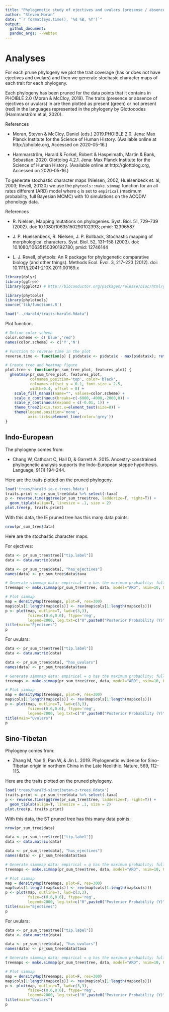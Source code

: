 ```yaml
---
title: "Phylogenetic study of ejectives and uvulars (presense / absence) in IE and ST"
author: "Steven Moran"
date: "`r format(Sys.time(), '%d %B, %Y')`"
output:
  github_document:
  pandoc_args: --webtex
---
```

  
# Analyses

For each prune phylogeny we plot the trait coverage (has or does not have ejectives and uvulars) and then we generate stochasic character maps of each trait for each phylogeny.

Each phylogeny has been pruned for the data points that it contains in PHOIBLE 2.0 (Moran & McCloy, 2019). The traits (presence or absence of ejectives or uvulars) in are then plotted as present (green) or not present (red) in the languages represented in the phylogeny by Glottocodes (Hammarström et al, 2020).

References

* Moran, Steven & McCloy, Daniel (eds.) 2019.PHOIBLE 2.0. Jena: Max Planck Institute for the Science of Human History. (Available online at http://phoible.org, Accessed on 2020-05-16.)

* Hammarström, Harald & Forkel, Robert & Haspelmath, Martin & Bank, Sebastian. 2020. Glottolog 4.2.1. Jena: Max Planck Institute for the Science of Human History. (Available online at http://glottolog.org, Accessed on 2020-05-16.)

To generate stochastic character maps (Nielsen, 2002; Huelsenbeck et. al, 2003; Revell, 20120) we use the `phytools::make.simmap` function for an all rates different (ARD) model where `q` is set to `empirical` (maximum probability, full Bayesian MCMC) with 10 simulations on the ACQDIV phonology data.

References

* R. Nielsen, Mapping mutations on phylogenies. Syst. Biol. 51, 729–739 (2002). doi: 10.1080/10635150290102393;
pmid: 12396587

* J. P. Huelsenbeck, R. Nielsen, J. P. Bollback, Stochastic mapping of morphological characters. Syst. Biol. 52, 131–158 (2003). doi: 10.1080/10635150390192780; pmid: 12746144

* L. J. Revell, phytools: An R package for phylogenetic comparative biology (and other things). Methods Ecol. Evol. 3, 217–223 (2012). doi: 10.1111/j.2041-210X.2011.00169.x


```r
library(dplyr)
library(ggtree)
library(ggplot2) # http://bioconductor.org/packages/release/bioc/html/ggtree.html

library(phytools)
library(phylotools)
source('lib/functions.R')

load("../Harald/traits-harald.Rdata")
```

Plot function.

```r
# Define color schema
color.scheme <- c('blue','red')
names(color.scheme) <- c('Y','N')

# Function to reverse time in the plot
reverse.time <- function(p) { p$data$x <- p$data$x - max(p$data$x); return(p) }

# Create tree and heatmap figure
plot.tree <- function(pr_sum_tree_plot, features_plot) {
  gheatmap(pr_sum_tree_plot, features_plot,
           colnames_position='top', color='black',
           colnames_offset_y = 0.1, font.size = 2.5,
           width=0.4, offset = 8) +
    scale_fill_manual(name="", values=color.scheme) + 
    scale_x_continuous(breaks=c(-6000,-4000,-2000,0)) +
    scale_y_continuous(expand = c(-0.01, 1)) +
    theme_tree2(axis.text.x=element_text(size=8)) +
    theme(legend.position='none',  
          axis.ticks=element_line(color='grey'))
}
```


## Indo-European

The phylogeny comes from:
  
  * Chang W, Cathcart C, Hall D, & Garrett A. 2015. Ancestry-constrained phylogenetic analysis supports the Indo-European steppe hypothesis. Language, 91(1):194-244.

Here are the traits plotted on the pruned phylogeny. 

```r
load('trees/harald-ie-c-trees.Rdata')
traits.print <- pr_sum_tree$data %>% select(-taxa)
p <- reverse.time(ggtree(pr_sum_tree$tree, ladderize=T, right=T)) +
  geom_tiplab(align=T, linesize = .1, size = 2) 
plot.tree(p, traits.print)
```

With this data, the IE pruned tree has this many data points:

```r
nrow(pr_sum_tree$data)
```


Here are the stochastic character maps.

For ejectives:

```r
data <- pr_sum_tree$tree[["tip.label"]]
data <- data.matrix(data)

data <- pr_sum_tree$data[, "has_ejectives"]
names(data) <- pr_sum_tree$data$taxa

# Generate simmmap data: empirical = q has the maximum probablity; full bayesian = mcmc, pi=estimated
treemaps <- make.simmap(pr_sum_tree$tree, data, model="ARD", nsim=10, Q="empirical", pi="estimated")

# Plot simmap
map = densityMap(treemaps, plot=F, res=300)
map$cols[1:length(map$cols)] <- rev(map$cols[1:length(map$cols)])
p <- plot(map, outline=T, lwd=c(3,3),
          fsize=c(0.6,0.6), ftype='reg', 
          legend=2000, leg.txt=c("0",paste0("Posterior Probability (Y)"),"1"))
title(main="Ejectives")
p
```

For uvulars:

```r
data <- pr_sum_tree$tree[["tip.label"]]
data <- data.matrix(data)

data <- pr_sum_tree$data[, "has_uvulars"]
names(data) <- pr_sum_tree$data$taxa

# Generate simmmap data: empirical = q has the maximum probablity; full bayesian = mcmc, pi=estimated
treemaps <- make.simmap(pr_sum_tree$tree, data, model="ARD", nsim=10, Q="empirical", pi="estimated")

# Plot simmap
map = densityMap(treemaps, plot=F, res=300)
map$cols[1:length(map$cols)] <- rev(map$cols[1:length(map$cols)])
p <- plot(map, outline=T, lwd=c(3,3),
          fsize=c(0.6,0.6), ftype='reg', 
          legend=2000, leg.txt=c("0",paste0("Posterior Probability (Y)"),"1"))
title(main="Uvulars")
p
```


## Sino-Tibetan

Phylogeny comes from:
  
  * Zhang M, Yan S, Pan W, & Jin L. 2019. Phylogenetic evidence for Sino-Tibetan origin in northern China in the Late Neolithic. Nature, 569, 112-115.

Here are the traits plotted on the pruned phylogeny.

```r
load('trees/harald-sinotibetan-z-trees.Rdata')
traits.print <- pr_sum_tree$data %>% select(-taxa)
p <- reverse.time(ggtree(pr_sum_tree$tree, ladderize=T, right=T)) +
  geom_tiplab(align=T, linesize = .1, size = 2) 
plot.tree(p, traits.print)
```

With this data, the ST pruned tree has this many data points:

```r
nrow(pr_sum_tree$data)
```


```r
data <- pr_sum_tree$tree[["tip.label"]]
data <- data.matrix(data)

data <- pr_sum_tree$data[, "has_ejectives"]
names(data) <- pr_sum_tree$data$taxa

# Generate simmmap data: empirical = q has the maximum probablity; full bayesian = mcmc, pi=estimated
treemaps <- make.simmap(pr_sum_tree$tree, data, model="ARD", nsim=10, Q="empirical", pi="estimated")

# Plot simmap
map = densityMap(treemaps, plot=F, res=300)
map$cols[1:length(map$cols)] <- rev(map$cols[1:length(map$cols)])
p <- plot(map, outline=T, lwd=c(3,3),
          fsize=c(0.6,0.6), ftype='reg', 
          legend=2000, leg.txt=c("0",paste0("Posterior Probability (Y)"),"1"))
title(main="Ejectives")
p
```

For uvulars:

```r
data <- pr_sum_tree$tree[["tip.label"]]
data <- data.matrix(data)

data <- pr_sum_tree$data[, "has_uvulars"]
names(data) <- pr_sum_tree$data$taxa

# Generate simmmap data: empirical = q has the maximum probablity; full bayesian = mcmc, pi=estimated
treemaps <- make.simmap(pr_sum_tree$tree, data, model="ARD", nsim=10, Q="empirical", pi="estimated")

# Plot simmap
map = densityMap(treemaps, plot=F, res=300)
map$cols[1:length(map$cols)] <- rev(map$cols[1:length(map$cols)])
p <- plot(map, outline=T, lwd=c(3,3),
          fsize=c(0.6,0.6), ftype='reg', 
          legend=2000, leg.txt=c("0",paste0("Posterior Probability (Y)"),"1"))
title(main="Uvulars")
p
```




